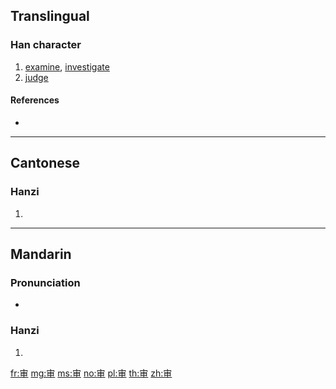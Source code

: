 {{also|審}}
==Translingual==

===Han character===
{{Han char|rn=40|rad=宀|as=05|sn=8|four=|canj=JLWL|ids=⿱宀申}}

# [[examine]], [[investigate]]
# [[judge]]

====References====
* {{Han ref|kx=0284.081|hdz=20921.010|uh=5BA1|ud=23457}}

----

==Cantonese==

===Hanzi===
{{yue-hanzi|jyut=[[sam2]]|y=sam2|tra=審}}

# {{defn|lang=yue|sort=宀05}}

----

==Mandarin==

===Pronunciation===
* {{audio|Zh-shen.ogg|Audio|lang=cmn}}

===Hanzi===
{{cmn-hanzi|tra=審|pin=[[shěn]] ([[shen3]])|wg=shen<sup>3</sup>}}

# {{defn|lang=cmn|sort=宀05}}

[[fr:审]]
[[mg:审]]
[[ms:审]]
[[no:审]]
[[pl:审]]
[[th:审]]
[[zh:审]]